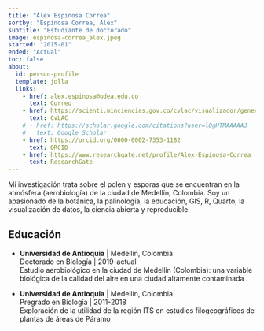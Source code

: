 ```yaml
---
title: "Álex Espinosa Correa"
sortby: "Espinosa Correa, Alex"
subtitle: "Estudiante de doctorado"
image: espinosa-correa_alex.jpeg
started: "2015-01"
ended: "Actual"
toc: false
about:
  id: person-profile
  template: jolla
  links:
    - href: alex.espinosa@udea.edu.co
      text: Correo
    - href: https://scienti.minciencias.gov.co/cvlac/visualizador/generarCurriculoCv.do?cod_rh=0000117836
      text: CvLAC
    # - href: https://scholar.google.com/citations?user=lOgHTMAAAAAJ
    #   text: Google Scholar
    - href: https://orcid.org/0000-0002-7353-1182
      text: ORCID
    - href: https://www.researchgate.net/profile/Alex-Espinosa-Correa
      text: ResearchGate
---
```


:::{#person-profile}
:::

Mi investigación trata sobre el polen y esporas que se encuentran en la atmósfera (aerobiología) de la ciudad de Medellín, Colombia. Soy un apasionado de la botánica, la palinología, la educación, GIS, R, Quarto, la visualización de datos, la ciencia abierta y reproducible. 

## Educación

-   **Universidad de Antioquia** \| Medellín, Colombia\
    Doctorado en Biología \| 2019-actual\
    Estudio aerobiológico en la ciudad de Medellín (Colombia): una variable biológica de la calidad del aire en una ciudad altamente contaminada

-   **Universidad de Antioquia** \| Medellín, Colombia\
    Pregrado en Biología \| 2011-2018\
    Exploración de la utilidad de la región ITS en estudios filogeográficos de plantas de áreas de Páramo